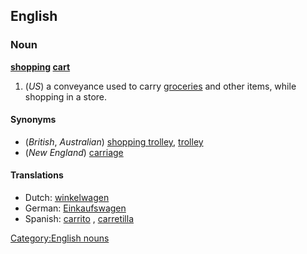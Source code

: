==English==
===Noun===
{{wikipedia}}
'''[[shopping]] [[cart]]'''
# (''US'') a conveyance used to carry [[groceries]] and other items, while shopping in a store.

====Synonyms====
*(''British'', ''Australian'') [[shopping trolley]], [[trolley]]
*(''New England'') [[carriage]]

====Translations====
*Dutch: [[winkelwagen]] {{m}}
*German: [[Einkaufswagen]]
*Spanish: [[carrito]] {{m}}, [[carretilla]] {{f}}<!--"carretilla" only confirmed in el salvador so far-->

[[Category:English nouns]]